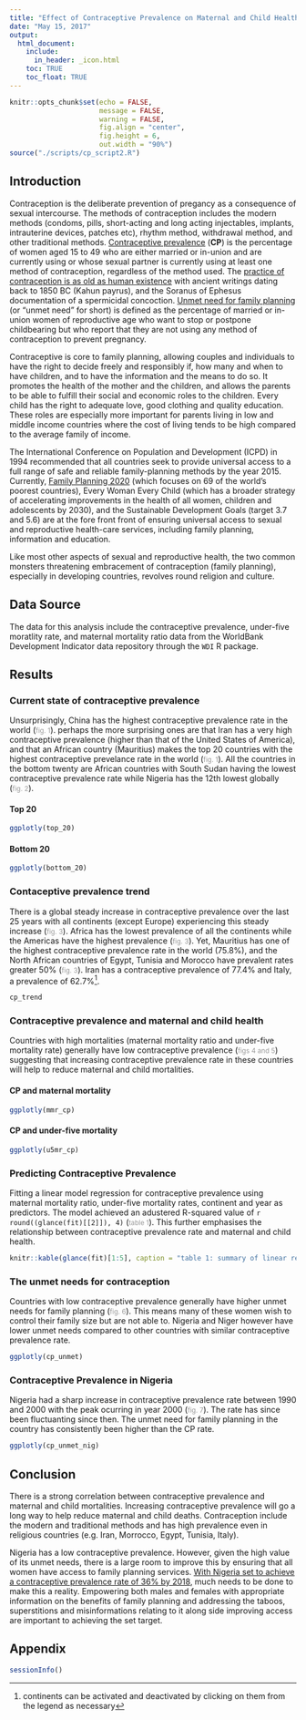 ```yaml
---
title: "Effect of Contraceptive Prevalence on Maternal and Child Health"
date: "May 15, 2017"
output: 
  html_document: 
    include:
      in_header: _icon.html
    toc: TRUE
    toc_float: TRUE
---
```


<style>

back-to-top {
    position: fixed;
    bottom: 5em;
    right: -25px;
    text-decoration: none;
    color: #000000;
    background-color: #f5f5f5;
    background-image: url(../../img/top.png);
    background-repeat: no-repeat;
    font-size: 12px;
    padding: 2.3em;
    display: none;
}


#TOC {
margin-top: 150px;
}

.no-show {
margin-top: 10%;
display: none;
}

small {
color: #999;
}

</style>



```r
knitr::opts_chunk$set(echo = FALSE, 
                      message = FALSE, 
                      warning = FALSE,
                      fig.align = "center",
                      fig.height = 6,
                      out.width = "90%")
source("./scripts/cp_script2.R")
```

## Introduction

Contraception is the deliberate prevention of pregancy as a consequence of sexual intercourse. The methods of contraception includes the modern methods (condoms, pills, short-acting and long acting injectables, implants, intrauterine devices, patches etc), rhythm method, withdrawal method, and other traditional methods. [Contraceptive prevalence](http://who.int/reproductivehealth/topics/family_planning/contraceptive_prevalence/en/) (**CP**) is the percentage of women aged 15 to 49 who are either married or in-union and are currently using or whose sexual partner is currently using at least one method of contraception, regardless of the method used. The [practice of contraception is as old as human existence](http://www.emedicine.medscape.com/article/258507-overview#a1) with ancient writings dating back to 1850 BC (Kahun payrus), and the Soranus of Ephesus documentation of a spermicidal concoction. [Unmet need for family planning](http://www.un.org/en/development/desa/population/publications/pdf/family/trendsContraceptiveUse2015Report.pdf) (or “unmet need” for short) is defined as the percentage of married or in-union women of reproductive age who want to stop or postpone childbearing but who report that they are not using any method of contraception to prevent pregnancy. 

Contraceptive is core to family planning, allowing couples and individuals to have the right to decide freely and responsibly if, how many and when to have children, and to have the information and the means to do so. It promotes the health of the mother and the children, and allows the parents to be able to fulfill their social and economic roles to the children. Every child has the right to adequate love, good clothing and quality education. These roles are especially more important for parents living in low and middle income countries where the cost of living tends to be high compared to the average family of income. 

The International Conference on Population and Development (ICPD) in 1994 recommended that all countries seek to provide universal access to a full range of safe
and reliable family-planning methods by the year 2015. Currently,  [Family Planning 2020](http://www.familyplanning2020.org) (which focuses on 69 of the world’s poorest countries), Every Woman Every Child (which has a broader strategy of accelerating improvements in the health of all women, children and adolescents by 2030), and the Sustainable Development Goals (target 3.7 and 5.6) are at the fore front front of ensuring universal access to sexual and reproductive health-care services, including family planning, information and education. 

Like most other aspects of sexual and reproductive health, the two common monsters threatening embracement of contraception (family planning), especially in developing countries, revolves round religion and culture.


## Data Source

The data for this analysis include the contraceptive prevalence, under-five moratlity rate, and maternal mortality ratio data from the WorldBank Development Indicator data repository through the `WDI` R package.

## Results

### Current state of contraceptive prevalence {.tabset .tabset-fade .tabset-pills}

Unsurprisingly, China has the highest contraceptive prevalence rate in the world (<small>fig. 1</small>). perhaps the more surprising ones are that Iran has a very high contraceptive prevalence (higher than that of the United States of America), and that an African country (Mauritius) makes the top 20 countries with the highest contraceptive prevelance rate in the world (<small>fig. 1</small>). All the countries in the bottom twenty are African countries with South Sudan having the lowest contraceptive prevalence rate while Nigeria has the 12th lowest globally (<small>fig. 2</small>).

#### Top 20

```r
ggplotly(top_20)

```


#### Bottom 20 


```r

ggplotly(bottom_20)

```

### Contaceptive prevalence trend 

There is a global steady increase in contraceptive prevalence over the last 25 years with all continents (except Europe) experiencing this steady increase (<small>fig. 3</small>). Africa has the lowest prevalence of all the continents while the Americas have the highest prevalence (<small>fig. 3</small>). Yet, Mauritius has one of the highest contraceptive prevalence rate in the world (75.8%), and the North African countries of Egypt, Tunisia and Morocco have prevalent rates greater 50% (<small>fig. 3</small>). Iran has a contraceptive prevalence of 77.4% and Italy, a prevalence of 62.7%^[continents can be activated and deactivated by clicking on them from the legend as necessary].

```r

cp_trend
```


### Contraceptive prevalence and maternal and child health {.tabset .tabset-fade .tabset-pills}

Countries with high mortalities (maternal mortality ratio and under-five mortality rate) generally have low contraceptive prevalence (<small>figs 4 and 5</small>) suggesting that increasing contraceptive prevalence rate in these countries will help to reduce maternal and child mortalities.

#### CP and maternal mortality

```r
ggplotly(mmr_cp)
```


#### CP and under-five mortality

```r
ggplotly(u5mr_cp)
```


### Predicting Contraceptive Prevalence

Fitting a linear model regression for contraceptive prevalence using maternal mortality ratio, under-five mortality rates, continent and year as predictors. The model achieved an adustered R-squared value of `r round((glance(fit)[[2]]), 4)` (<small>table 1</small>). This further emphasises the relationship between contraceptive prevalence rate and maternal and child health.


```r
knitr::kable(glance(fit)[1:5], caption = "table 1: summary of linear regression of contraceptive prevalence on u5mr, mmr, continent and year")
```


### The unmet needs for contraception

Countries with low contraceptive prevalence generally have higher unmet needs for family planning (<small>fig. 6</small>). This means many of these women wish to control their family size but are not able to. Nigeria and Niger however have lower unmet needs compared to other countries with similar contraceptive prevalence rate.

```r
ggplotly(cp_unmet)
```


### Contraceptive Prevalence in Nigeria

Nigeria had a sharp increase in contraceptive prevalence rate between 1990 and 2000 with the peak ocurring in year 2000 (<small>fig. 7</small>). The rate has since been fluctuanting since then. The unmet need for family planning in the country has consistently been higher than the CP rate.

```r
ggplotly(cp_unmet_nig)
```


## Conclusion

There is a strong correlation between contraceptive prevalence and maternal and child mortalities. Increasing contraceptive prevalence will go a long way to help reduce maternal and child deaths. Contraception include the modern and traditional methods and has high prevalence even in religious countries (e.g. Iran, Morrocco, Egypt, Tunisia, Italy). 

Nigeria has a low contraceptive prevalence. However, given the high value of its unmet needs, there is a large room to improve this by ensuring that all women have access to family planning services. [With Nigeria set to achieve a contraceptive prevalence rate of 36% by 2018](http://www.vanguardngr.com/2016/12/nigeria-will-achieve-36-contraceptive-prevalence-rate-fg-declares/), much needs to be done to make this a reality. Empowering both males and females with appropriate information on the benefits of family planning and addressing the taboos, superstitions and misinformations relating to it along side improving access are important to achieving the set target.


## Appendix {.hidden .toc-ignore}

```r
sessionInfo()
```


